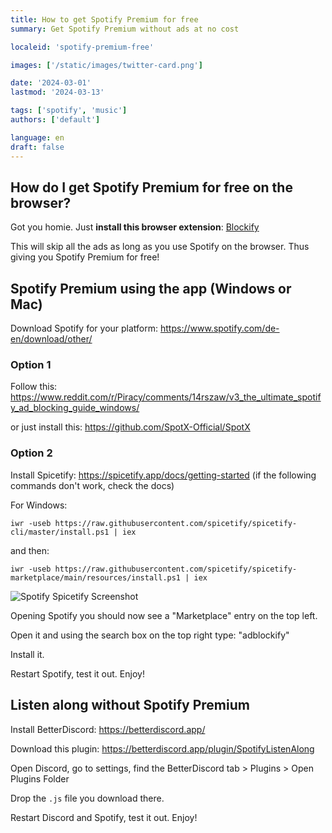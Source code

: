 ```yaml
---
title: How to get Spotify Premium for free
summary: Get Spotify Premium without ads at no cost

localeid: 'spotify-premium-free'

images: ['/static/images/twitter-card.png']

date: '2024-03-01'
lastmod: '2024-03-13'

tags: ['spotify', 'music']
authors: ['default']

language: en
draft: false
---
```


## How do I get Spotify Premium for free on the browser?

Got you homie. Just **install this browser extension**: [Blockify](https://chromewebstore.google.com/detail/spotify-ad-blocker-blocki/nfmlkliedggdodlbgghmmchhgckjoaml)

This will skip all the ads as long as you use Spotify on the browser. Thus giving you Spotify Premium for free!

## Spotify Premium using the app (Windows or Mac)

Download Spotify for your platform: https://www.spotify.com/de-en/download/other/

### Option 1

Follow this: https://www.reddit.com/r/Piracy/comments/14rszaw/v3_the_ultimate_spotify_ad_blocking_guide_windows/

or just install this: https://github.com/SpotX-Official/SpotX


### Option 2

Install Spicetify: https://spicetify.app/docs/getting-started (if the following commands don't work, check the docs)

For Windows:

`iwr -useb https://raw.githubusercontent.com/spicetify/spicetify-cli/master/install.ps1 | iex`

and then:

`iwr -useb https://raw.githubusercontent.com/spicetify/spicetify-marketplace/main/resources/install.ps1 | iex`

<img src="/static/images/spotify-spicefy-marketplace.jpg" alt="Spotify Spicetify Screenshot" />

Opening Spotify you should now see a "Marketplace" entry on the top left.

Open it and using the search box on the top right type: "adblockify"

Install it.

Restart Spotify, test it out. Enjoy!

## Listen along without Spotify Premium

Install BetterDiscord: https://betterdiscord.app/

Download this plugin: https://betterdiscord.app/plugin/SpotifyListenAlong

Open Discord, go to settings, find the BetterDiscord tab > Plugins > Open Plugins Folder

Drop the `.js` file you download there.

Restart Discord and Spotify, test it out. Enjoy!
